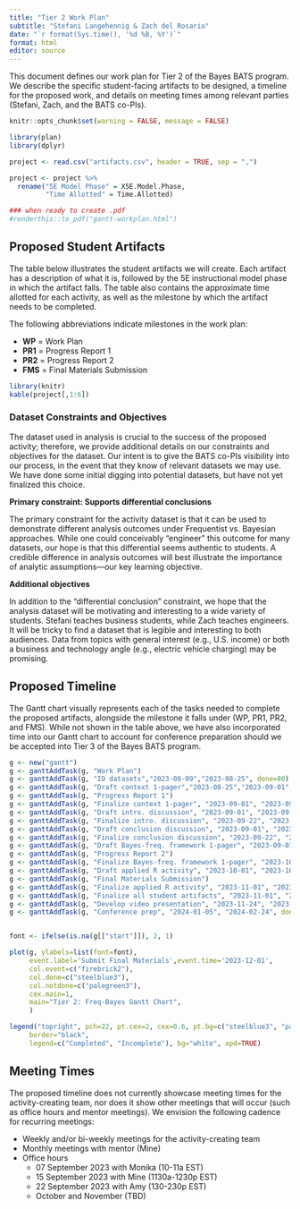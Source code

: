 ```yaml
---
title: "Tier 2 Work Plan"
subtitle: "Stefani Langehennig & Zach del Rosario"
date: "`r format(Sys.time(), '%d %B, %Y')`"
format: html
editor: source
---
```


This document defines our work plan for Tier 2 of the Bayes BATS program. We describe the specific student-facing artifacts to be designed, a timeline for the proposed work, and details on meeting times among relevant parties (Stefani, Zach, and the BATS co-PIs).

```r
knitr::opts_chunk$set(warning = FALSE, message = FALSE)

library(plan)
library(dplyr)

project <- read.csv("artifacts.csv", header = TRUE, sep = ",")

project <- project %>%
  rename("5E Model Phase" = X5E.Model.Phase,
         "Time Allotted" = Time.Allotted)

### when ready to create .pdf
#renderthis::to_pdf("gantt-workplan.html")

```

## Proposed Student Artifacts

The table below illustrates the student artifacts we will create. Each artifact has a description of what it is, followed by the 5E instructional model phase in which the artifact falls. The table also contains the approximate time allotted for each activity, as well as the milestone by which the artifact needs to be completed.

The following abbreviations indicate milestones in the work plan:

-   **WP** = Work Plan
-   **PR1** = Progress Report 1
-   **PR2** = Progress Report 2
-   **FMS** = Final Materials Submission

```r
library(knitr)
kable(project[,1:6])

```

### Dataset Constraints and Objectives

The dataset used in analysis is crucial to the success of the proposed activity; therefore, we provide additional details on our constraints and objectives for the dataset. Our intent is to give the BATS co-PIs visibility into our process, in the event that they know of relevant datasets we may use. We have done some initial digging into potential datasets, but have not yet finalized this choice.

**Primary constraint: Supports differential conclusions**

The primary constraint for the activity dataset is that it can be used to demonstrate different analysis outcomes under Frequentist vs. Bayesian approaches. While one could conceivably "engineer" this outcome for many datasets, our hope is that this differential seems authentic to students. A credible difference in analysis outcomes will best illustrate the importance of analytic assumptions---our key learning objective.

**Additional objectives**

In addition to the "differential conclusion" constraint, we hope that the analysis dataset will be motivating and interesting to a wide variety of students. Stefani teaches business students, while Zach teaches engineers. It will be tricky to find a dataset that is legible and interesting to both audiences. Data from topics with general interest (e.g., U.S. income) or both a business and technology angle (e.g., electric vehicle charging) may be promising.

## Proposed Timeline

The Gantt chart visually represents each of the tasks needed to complete the proposed artifacts, alongside the milestone it falls under (WP, PR1, PR2, and FMS). While not shown in the table above, we have also incorporated time into our Gantt chart to account for conference preparation should we be accepted into Tier 3 of the Bayes BATS program.

```r
g <- new("gantt")
g <- ganttAddTask(g, "Work Plan")
g <- ganttAddTask(g, "ID datasets","2023-08-09","2023-08-25", done=80)
g <- ganttAddTask(g, "Draft context 1-pager","2023-08-25","2023-09-01",done=20)
g <- ganttAddTask(g, "Progress Report 1")
g <- ganttAddTask(g, "Finalize context 1-pager", "2023-09-01", "2023-09-30", done=0)
g <- ganttAddTask(g, "Draft intro. discussion", "2023-09-01", "2023-09-22", done=0)
g <- ganttAddTask(g, "Finalize intro. discussion", "2023-09-22", "2023-09-30", done=0)
g <- ganttAddTask(g, "Draft conclusion discussion", "2023-09-01", "2023-09-22", done=0)
g <- ganttAddTask(g, "Finalize conclusion discussion", "2023-09-22", "2023-09-30", done=0)
g <- ganttAddTask(g, "Draft Bayes-freq. framework 1-pager", "2023-09-01", "2023-09-30", done=0)
g <- ganttAddTask(g, "Progress Report 2")
g <- ganttAddTask(g, "Finalize Bayes-freq. framework 1-pager", "2023-10-01", "2023-10-20", done=0)
g <- ganttAddTask(g, "Draft applied R activity", "2023-10-01", "2023-10-31", done=0)
g <- ganttAddTask(g, "Final Materials Submission")
g <- ganttAddTask(g, "Finalize applied R activity", "2023-11-01", "2023-11-24", done=0)
g <- ganttAddTask(g, "Finalize all student artifacts", "2023-11-01", "2023-11-24", done=0)
g <- ganttAddTask(g, "Develop video presentation", "2023-11-24", "2023-11-30", done=0)
g <- ganttAddTask(g, "Conference prep", "2024-01-05", "2024-02-24", done=0)


font <- ifelse(is.na(g[["start"]]), 2, 1)

plot(g, ylabels=list(font=font),
     event.label='Submit Final Materials',event.time='2023-12-01',
     col.event=c("firebrick2"),
     col.done=c("steelblue3"),
     col.notdone=c("palegreen3"),
     cex.main=1,
     main="Tier 2: Freq-Bayes Gantt Chart",
     )

legend("topright", pch=22, pt.cex=2, cex=0.6, pt.bg=c("steelblue3", "palegreen3"),
     border="black",
     legend=c("Completed", "Incomplete"), bg="white", xpd=TRUE)

```

## Meeting Times

The proposed timeline does not currently showcase meeting times for the activity-creating team, nor does it show other meetings that will occur (such as office hours and mentor meetings). We envision the following cadence for recurring meetings:

-   Weekly and/or bi-weekly meetings for the activity-creating team
-   Monthly meetings with mentor (Mine)
-   Office hours
    -   07 September 2023 with Monika (10-11a EST)
    -   15 September 2023 with Mine (1130a-1230p EST)
    -   22 September 2023 with Amy (130-230p EST)
    -   October and November (TBD)
